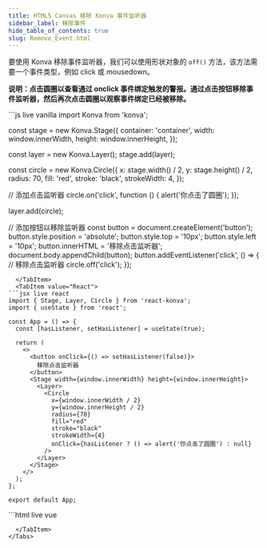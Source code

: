 ```yaml
---
title: HTML5 Canvas 移除 Konva 事件监听器
sidebar_label: 移除事件
hide_table_of_contents: true
slug: Remove_Event.html
---
```


要使用 Konva 移除事件监听器，我们可以使用形状对象的 `off()` 方法，该方法需要一个事件类型，例如 click 或 mousedown。

**说明：点击圆圈以查看通过 onclick 事件绑定触发的警报。通过点击按钮移除事件监听器，然后再次点击圆圈以观察事件绑定已经被移除。**


<Tabs>
  <TabItem value="Vanilla" default>
```js live vanilla
import Konva from 'konva';

const stage = new Konva.Stage({
  container: 'container',
  width: window.innerWidth,
  height: window.innerHeight,
});

const layer = new Konva.Layer();
stage.add(layer);

const circle = new Konva.Circle({
  x: stage.width() / 2,
  y: stage.height() / 2,
  radius: 70,
  fill: 'red',
  stroke: 'black',
  strokeWidth: 4,
});

// 添加点击监听器
circle.on('click', function () {
  alert('你点击了圆圈');
});

layer.add(circle);

// 添加按钮以移除监听器
const button = document.createElement('button');
button.style.position = 'absolute';
button.style.top = '10px';
button.style.left = '10px';
button.innerHTML = '移除点击监听器';
document.body.appendChild(button);
button.addEventListener('click', () => {
  // 移除点击监听器
  circle.off('click');
});
```
  </TabItem>
  <TabItem value="React">
```jsx live react
import { Stage, Layer, Circle } from 'react-konva';
import { useState } from 'react';

const App = () => {
  const [hasListener, setHasListener] = useState(true);

  return (
    <>
      <button onClick={() => setHasListener(false)}>
        移除点击监听器
      </button>
      <Stage width={window.innerWidth} height={window.innerHeight}>
        <Layer>
          <Circle
            x={window.innerWidth / 2}
            y={window.innerHeight / 2}
            radius={70}
            fill="red"
            stroke="black"
            strokeWidth={4}
            onClick={hasListener ? () => alert('你点击了圆圈') : null}
          />
        </Layer>
      </Stage>
    </>
  );
};

export default App;
```
  </TabItem>
  <TabItem value="Vue">
```html live vue
<template>
  <div>
    <button @click="removeListener">移除点击监听器</button>
    <v-stage :config="stageSize">
      <v-layer>
        <!-- 
          注意：Vue-Konva 不支持像 @click="condition ? handler : null" 这样的条件事件绑定
          相反，我们保持点击处理程序的附加状态，并在处理程序函数内部检查条件
        -->
        <v-circle
          :config="circleConfig"
          @click="handleClick"
        />
      </v-layer>
    </v-stage>
  </div>
</template>

<script setup>
import { ref } from 'vue';

const hasListener = ref(true);

const stageSize = {
  width: window.innerWidth,
  height: window.innerHeight
};

const circleConfig = {
  x: window.innerWidth / 2,
  y: window.innerHeight / 2,
  radius: 70,
  fill: 'red',
  stroke: 'black',
  strokeWidth: 4
};

const handleClick = () => {
  if (hasListener.value) {
    alert('你点击了圆圈');
  }
};

const removeListener = () => {
  hasListener.value = false;
};
</script>
```
  </TabItem>
</Tabs>